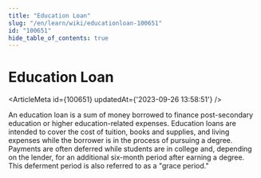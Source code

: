 ```yaml
---
title: "Education Loan"
slug: "/en/learn/wiki/educationloan-100651"
id: "100651"
hide_table_of_contents: true
---
```



# Education Loan

<ArticleMeta id={100651} updatedAt={'2023-09-26 13:58:51'} />
<div className='border-solid border-b border-t-0 my-4 border-[var(--ifm-color-gray-300)]' />

An education loan is a sum of money borrowed to finance post-secondary education or higher education-related expenses. Education loans are intended to cover the cost of tuition, books and supplies, and living expenses while the borrower is in the process of pursuing a degree. Payments are often deferred while students are in college and, depending on the lender, for an additional six-month period after earning a degree. This deferment period is also referred to as a "grace period."
